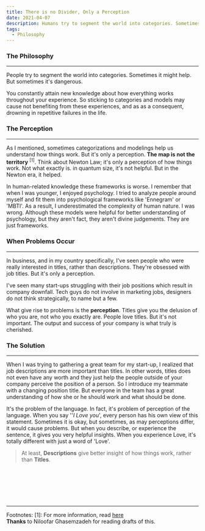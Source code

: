 ```yaml
---
title: There is no Divider, Only a Perception
date: 2021-04-07
description: Humans try to segment the world into categories. Sometimes it might help. But sometimes it's dangerous.
tags:
  - Philosophy
---
```


### The Philosophy
---

People try to segment the world into categories. Sometimes it might help. But sometimes it's dangerous.

You constantly attain new knowledge about how everything works throughout your experience. So sticking to categories and models may cause not benefiting from these experiences,
and as as a consequent, drowning in repetitive failures in the life.


### The Perception
---
As I mentioned, sometimes categorizations and modelings help us understand how things work. But it's only a perception. <b>The map is not the territory</b> <sup>[1]</sup>.
Think about Newton Law; it's only a perception of how things work. Not what exactly is. in quantum size, it's not helpful. But in the Newton era, it helped.

In human-related knowledge these frameworks is worse. I remember that when I was younger, I enjoyed psychology. I tried to analyze people around myself and fit them into
psychological frameworks like 'Ennegram' or 'MBTI'. As a result, I underestimated the complexity of human nature. I was wrong. Although these models were helpful for better
understanding of psychology, but they aren't fact, they aren't divine judgements. They are just frameworks.

### When Problems Occur
---
In business, and in my country specifically, I've seen people who were really interested in titles, rather than descriptions. They're obsessed with job titles. But it's only a perception.

I've seen many start-ups struggling with their job positions which result in company downfall. Tech guys do not involve in marketing jobs, designers do not think strategically, to name but a few.

What give rise to problems is the <b>perception</b>. Titles give you the delusion of who you are, not who you exactly are.
People love titles. But it's not important. The output and success of your company is what truly is cherished.

### The Solution
---
When I was trying to gathering a great team for my start-up, I realized that job descriptions are more important than titles. In other words, titles does not even
have any worth and they just help the people outside of your company perceive the position of a person. So I introduce my teammate with a changing position title.
But everyone in the team has a great understanding of how she or he should work and what should be done.

It's the problem of the language. In fact, it's problem of perception of the language. When you say ''<i>I Love you</i>', every person has his own view of this statement.
Sometimes it is okay, but sometimes, as may perceptions differ, it would cause problems. But when you describe, or experience the sentence, it gives you
very helpful insights. When you experience Love, it's totally different with just a word of 'Love'.


> At least, <b>Descriptions</b> give better insight of how things work, rather than <b>Titles</b>.


<br/>
<br/>
<br/>
<br/>
<br/>
<hr/>

<Text> Footnotes:
</Text>
<Text>
[1]: For more information, read <a href="https://en.wikipedia.org/wiki/Map%E2%80%93territory_relation" target="_blank">here</a>
</Text>
<br/>
<Text>
<b>Thanks</b> to Niloofar Ghasemzadeh for reading drafts of this.
</Text>